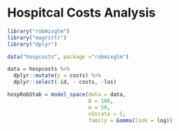 <!--
%\VignetteEngine{knitr}
%\VignetteIndexEntry{Hospital Costs Analysis}
%\VignetteDepends{ggplot2, RobStabR}
-->

# Hospitcal Costs Analysis

```r
library("robmixglm")
library("magrittr")
library("dplyr")
```


```r
data("hospcosts", package ="robmixglm")

data = hospcosts %>% 
  dplyr::mutate(y = costs) %>% 
  dplyr::select(-id, - costs, -los)
```

```r
hospRobStab = model_space(data = data,
                          B = 100,
                          m = 50,
                          nStrata = 5,
                          family = Gamma(link = log))
```


